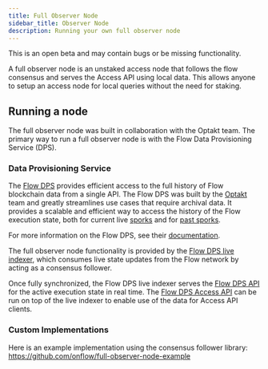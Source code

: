 ```yaml
---
title: Full Observer Node
sidebar_title: Observer Node
description: Running your own full observer node
---
```


<Callout type="warning">
This is an open beta and may contain bugs or be missing functionality.
</Callout>

A full observer node is an unstaked access node that follows the flow consensus
and serves the Access API using local data. This allows anyone to setup an access
node for local queries without the need for staking.

## Running a node

The full observer node was built in collaboration with the Optakt team.
The primary way to run a full observer node is with the Flow Data Provisioning Service (DPS).

### Data Provisioning Service

The [Flow DPS](https://github.com/optakt/flow-dps/) provides efficient access to the full history
of Flow blockchain data from a single API.
The Flow DPS was built by the [Optakt](https://www.optakt.io/) team and greatly streamlines 
use cases that require archival data.
It provides a scalable and efficient way to access the history of the Flow execution state,
both for current live [sporks](/node-operation/spork/) and for [past sporks](/node-operation/past-sporks).

For more information on the Flow DPS, see their [documentation](https://github.com/optakt/flow-dps/blob/master/README.md).

The full observer node functionality is provided by the [Flow DPS live indexer](https://github.com/optakt/flow-dps/tree/master/cmd/flow-dps-live),
which consumes live state updates from the Flow network by acting as a consensus follower.

Once fully synchronized, the Flow DPS live indexer serves the [Flow DPS API](https://github.com/optakt/flow-dps/blob/master/docs/dps-api.md)
for the active execution state in real time.
The [Flow DPS Access API](https://github.com/optakt/flow-dps-access) can be run on top of the live indexer to enable use of the data for Access API clients.

### Custom Implementations

Here is an example implementation using the consensus follower library: https://github.com/onflow/full-observer-node-example

